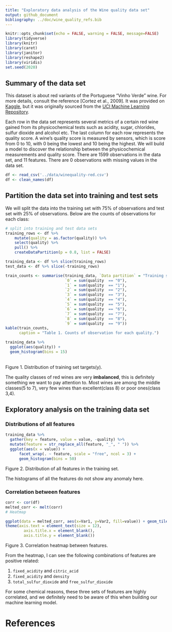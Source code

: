 ```yaml
---
title: "Exploratory data analysis of the Wine quality data set"
output: github_document
bibliography: ../doc/wine_quality_refs.bib
---
```


```r
knitr::opts_chunk$set(echo = FALSE, warning = FALSE, message=FALSE)
library(tidyverse)
library(knitr)
library(caret)
library(janitor)
library(reshape2)
library(viridis)
set.seed(2020)
```

## Summary of the data set

This dataset is about red variants of the Portuguese "Vinho Verde" wine. For more details, consult the reference [Cortez et al., 2009]. It was provided on [Kaggle](https://www.kaggle.com/uciml/red-wine-quality-cortez-et-al-2009), but it was originally sourced from the [UCI Machine Learning Repository](https://archive.ics.uci.edu/ml/datasets/Wine+Quality).

Each row in the data set represents several metrics of a certain red wine gained from its physicochemical tests such as acidity, sugar, chlorides, sulfur dioxide and alcohol etc.  The last column for each row represents the quality score. A wine's quality score is measured by sensors, which is score from 0 to 10, with 0 being the lowest and 10 being the highest. We will build a model to discover the relationship between the physicochemical measurements and quality score. There are 1599 observations in the data set, and 11 features. There are 0 observations with missing values in the data set.

``` r
df <- read_csv('../data/winequality-red.csv')
df <- clean_names(df)
```

## Partition the data set into training and test sets
We will split the data into the training set with 75% of observations and test set with 25% of observations. Below are the counts of observations for each class:

```r
# split into training and test data sets
training_rows <- df %>% 
    mutate(quality = as.factor(quality)) %>% 
    select(quality) %>% 
    pull() %>% 
    createDataPartition(p = 0.8, list = FALSE)

training_data <- df %>% slice(training_rows)
test_data <- df %>% slice(-training_rows)

train_counts <- summarise(training_data, `Data partition` = "Training set",
                          `0` = sum(quality  == "0"),
                          `1` = sum(quality  == "1"), 
                          `2` = sum(quality  == "2"),
                          `3` = sum(quality  == "3"), 
                          `4` = sum(quality  == "4"),
                          `5` = sum(quality  == "5"), 
                          `6` = sum(quality  == "6"),
                          `7` = sum(quality  == "7"), 
                          `8` = sum(quality  == "8"),
                          `9` = sum(quality  == "9"))
kable(train_counts,
      caption = "Table 1. Counts of observation for each quality.")
```

```r
training_data %>% 
  ggplot(aes(quality)) + 
  geom_histogram(bins = 15)
```
<br>Figure 1. Distribution of training set targets(y).

The quality classes of red wines are very **imbalanced**, this is definitely something we want to pay attention to. Most wines are among the middle classes(5 to 7), very few wines than excellent(class 8) or poor ones(class 3,4).

## Exploratory analysis on the training data set

### Distributions of all features

``` r
training_data %>% 
  gather(key = feature, value = value, -quality) %>% 
  mutate(feature = str_replace_all(feature, "_", " ")) %>% 
  ggplot(aes(x = value)) +
      facet_wrap(. ~ feature, scale = "free", ncol = 3) +
      geom_histogram(bins = 50)
```
Figure 2. Distribution of all features in the training set.

The histograms of all the features do not show any anomaly here.

### Correlation between features
``` r
corr <- cor(df)
melted_corr <- melt(corr)
# Heatmap

ggplot(data = melted_corr, aes(x=Var1, y=Var2, fill=value)) + geom_tile() +
theme(axis.text = element_text(size = 12),
        axis.title.x = element_blank(),
        axis.title.y = element_blank())
```
Figure 3. Correlation heatmap between features.

From the heatmap, I can see the following combinations of features are positive related:
    
1. `fixed_acidity` and `citric_acid`
2. `fixed_acidity` and `density`
3. `total_sulfur_dioxide` and `free_sulfur_dioxide`

For some chemical reasons, these three sets of features are highly correlated, and we definitely need to be aware of this when building our machine learning model.

# References